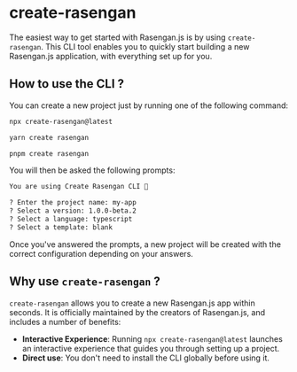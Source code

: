 # create-rasengan

The easiest way to get started with Rasengan.js is by using `create-rasengan`. This CLI tool enables you to quickly start building a new Rasengan.js application, with everything set up for you.

## How to use the CLI ?

You can create a new project just by running one of the following command: 

```bash filename="Terminal" copy 
npx create-rasengan@latest
```

```bash filename="Terminal" copy 
yarn create rasengan
```

```bash filename="Terminal" copy 
pnpm create rasengan
```

You will then be asked the following prompts:

```txt filename="Terminal"
You are using Create Rasengan CLI 🎉

? Enter the project name: my-app
? Select a version: 1.0.0-beta.2
? Select a language: typescript
? Select a template: blank
```

Once you've answered the prompts, a new project will be created with the correct configuration depending on your answers.

## Why use `create-rasengan` ?

`create-rasengan` allows you to create a new Rasengan.js app within seconds. It is officially maintained by the creators of Rasengan.js, and includes a number of benefits:

- **Interactive Experience**: Running `npx create-rasengan@latest` launches an interactive experience that guides you through setting up a project.
- **Direct use**: You don't need to install the CLI globally before using it.